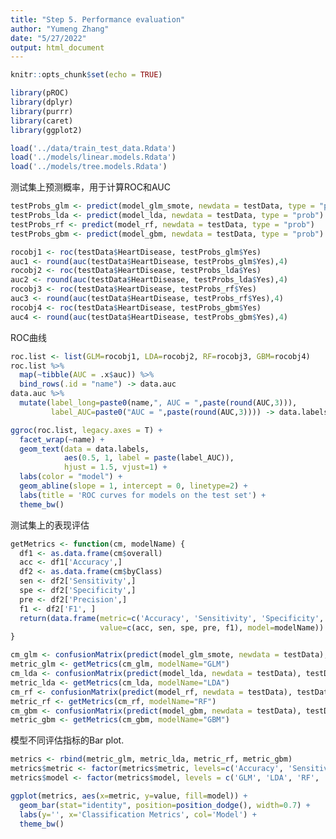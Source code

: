 ```yaml
---
title: "Step 5. Performance evaluation"
author: "Yumeng Zhang"
date: "5/27/2022"
output: html_document
---
```


```r
knitr::opts_chunk$set(echo = TRUE)
```

```r
library(pROC)
library(dplyr)
library(purrr)
library(caret)
library(ggplot2)
```

```r
load('../data/train_test_data.Rdata')
load('../models/linear.models.Rdata')
load('../models/tree.models.Rdata')
```

测试集上预测概率，用于计算ROC和AUC
```r
testProbs_glm <- predict(model_glm_smote, newdata = testData, type = "prob")
testProbs_lda <- predict(model_lda, newdata = testData, type = "prob")
testProbs_rf <- predict(model_rf, newdata = testData, type = "prob")
testProbs_gbm <- predict(model_gbm, newdata = testData, type = "prob")

rocobj1 <- roc(testData$HeartDisease, testProbs_glm$Yes)
auc1 <- round(auc(testData$HeartDisease, testProbs_glm$Yes),4)
rocobj2 <- roc(testData$HeartDisease, testProbs_lda$Yes)
auc2 <- round(auc(testData$HeartDisease, testProbs_lda$Yes),4)
rocobj3 <- roc(testData$HeartDisease, testProbs_rf$Yes)
auc3 <- round(auc(testData$HeartDisease, testProbs_rf$Yes),4)
rocobj4 <- roc(testData$HeartDisease, testProbs_gbm$Yes)
auc4 <- round(auc(testData$HeartDisease, testProbs_gbm$Yes),4)
```

ROC曲线
```r
roc.list <- list(GLM=rocobj1, LDA=rocobj2, RF=rocobj3, GBM=rocobj4)
roc.list %>% 
  map(~tibble(AUC = .x$auc)) %>% 
  bind_rows(.id = "name") -> data.auc
data.auc %>% 
  mutate(label_long=paste0(name,", AUC = ",paste(round(AUC,3))),
         label_AUC=paste0("AUC = ",paste(round(AUC,3)))) -> data.labels
```

```r
ggroc(roc.list, legacy.axes = T) +
  facet_wrap(~name) +
  geom_text(data = data.labels,
            aes(0.5, 1, label = paste(label_AUC)),
            hjust = 1.5, vjust=1) +
  labs(color = "model") +
  geom_abline(slope = 1, intercept = 0, linetype=2) +
  labs(title = 'ROC curves for models on the test set') +
  theme_bw()
```


测试集上的表现评估
```r
getMetrics <- function(cm, modelName) {
  df1 <- as.data.frame(cm$overall)
  acc <- df1['Accuracy',]
  df2 <- as.data.frame(cm$byClass)
  sen <- df2['Sensitivity',]
  spe <- df2['Specificity',]
  pre <- df2['Precision',]
  f1 <- df2['F1', ]
  return(data.frame(metric=c('Accuracy', 'Sensitivity', 'Specificity', 'Precision', 'F1'),
                    value=c(acc, sen, spe, pre, f1), model=modelName))
}
```

```r
cm_glm <- confusionMatrix(predict(model_glm_smote, newdata = testData), testData$HeartDisease, positive = 'Yes')
metric_glm <- getMetrics(cm_glm, modelName="GLM")
cm_lda <- confusionMatrix(predict(model_lda, newdata = testData), testData$HeartDisease, positive = 'Yes')
metric_lda <- getMetrics(cm_lda, modelName="LDA")
cm_rf <- confusionMatrix(predict(model_rf, newdata = testData), testData$HeartDisease, positive = 'Yes')
metric_rf <- getMetrics(cm_rf, modelName="RF")
cm_gbm <- confusionMatrix(predict(model_gbm, newdata = testData), testData$HeartDisease, positive = 'Yes')
metric_gbm <- getMetrics(cm_gbm, modelName="GBM")
```

模型不同评估指标的Bar plot.
```r
metrics <- rbind(metric_glm, metric_lda, metric_rf, metric_gbm)
metrics$metric <- factor(metrics$metric, levels=c('Accuracy', 'Sensitivity', 'Specificity', 'Precision', 'F1'))
metrics$model <- factor(metrics$model, levels = c('GLM', 'LDA', 'RF', 'GBM'))
```

```r
ggplot(metrics, aes(x=metric, y=value, fill=model)) +
  geom_bar(stat="identity", position=position_dodge(), width=0.7) +
  labs(y='', x='Classification Metrics', col='Model') +
  theme_bw() 
```

